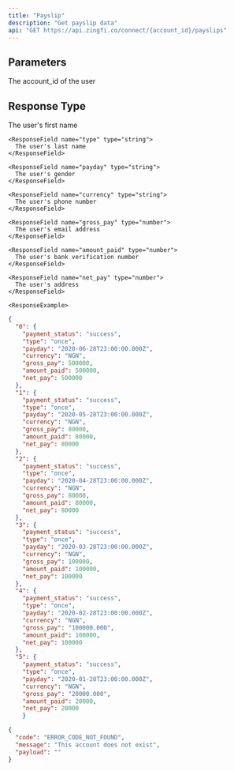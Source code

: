 ```yaml
---
title: "Payslip"
description: "Get payslip data"
api: "GET https://api.zingfi.co/connect/{account_id}/payslips"
---
```


## Parameters

<ParamField path="account_id" type="string" required>
  The account_id of the user
</ParamField>

## Response Type

<ResponseField name="payment_status" type="string">
      The user's first name
    </ResponseField>

    <ResponseField name="type" type="string">
      The user's last name
    </ResponseField>
    
    <ResponseField name="payday" type="string">
      The user's gender
    </ResponseField>
    
    <ResponseField name="currency" type="string">
      The user's phone number
    </ResponseField>

    <ResponseField name="gross_pay" type="number">
      The user's email address
    </ResponseField>
    
    <ResponseField name="amount_paid" type="number">
      The user's bank verification number
    </ResponseField>
    
    <ResponseField name="net_pay" type="number">
      The user's address
    </ResponseField>
    
    <ResponseExample>

```json Status 200
{
  "0": {
    "payment_status": "success",
    "type": "once",
    "payday": "2020-06-28T23:00:00.000Z",
    "currency": "NGN",
    "gross_pay": 500000,
    "amount_paid": 500000,
    "net_pay": 500000
  },
  "1": {
    "payment_status": "success",
    "type": "once",
    "payday": "2020-05-28T23:00:00.000Z",
    "currency": "NGN",
    "gross_pay": 80000,
    "amount_paid": 80000,
    "net_pay": 80000
  },
  "2": {
    "payment_status": "success",
    "type": "once",
    "payday": "2020-04-28T23:00:00.000Z",
    "currency": "NGN",
    "gross_pay": 80000,
    "amount_paid": 80000,
    "net_pay": 80000
  },
  "3": {
    "payment_status": "success",
    "type": "once",
    "payday": "2020-03-28T23:00:00.000Z",
    "currency": "NGN",
    "gross_pay": 100000,
    "amount_paid": 100000,
    "net_pay": 100000
  },
  "4": {
    "payment_status": "success",
    "type": "once",
    "payday": "2020-02-28T23:00:00.000Z",
    "currency": "NGN",
    "gross_pay": "100000.000",
    "amount_paid": 100000,
    "net_pay": 100000
  },
  "5": {
    "payment_status": "success",
    "type": "once",
    "payday": "2020-01-28T23:00:00.000Z",
    "currency": "NGN",
    "gross_pay": "20000.000",
    "amount_paid": 20000,
    "net_pay": 20000
    }
```

```json Status 404
{
  "code": "ERROR_CODE_NOT_FOUND",
  "message": "This account does not exist",
  "payload": ""
}
```

</ResponseExample>

